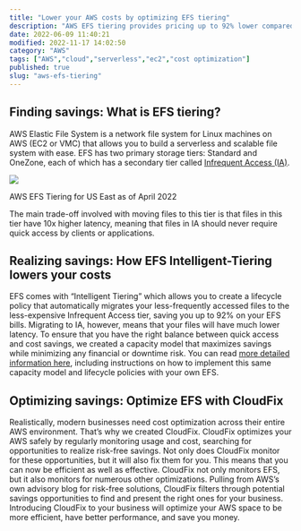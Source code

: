 ```yaml
---
title: "Lower your AWS costs by optimizing EFS tiering"
description: "AWS EFS tiering provides pricing up to 92% lower compared to EFS Standard. AWS EFS infrequent access (IA) has different pricing and lifecycle guidelines."
date: 2022-06-09 11:40:21
modified: 2022-11-17 14:02:50
category: "AWS"
tags: ["AWS","cloud","serverless","ec2","cost optimization"]
published: true
slug: "aws-efs-tiering"
---
```


## Finding savings: What is EFS tiering?

AWS Elastic File System is a network file system for Linux machines on AWS (EC2 or VMC) that allows you to build a serverless and scalable file system with ease. EFS has two primary storage tiers: Standard and OneZone, each of which has a secondary tier called [Infrequent Access (IA)](https://aws.amazon.com/efs/features/infrequent-access/).

![](/media/uploads/pricing-table-2-768x317.png)

AWS EFS Tiering for US East as of April 2022

The main trade-off involved with moving files to this tier is that files in this tier have 10x higher latency, meaning that files in IA should never require quick access by clients or applications.

## Realizing savings: How EFS Intelligent-Tiering lowers your costs

EFS comes with “Intelligent Tiering” which allows you to create a lifecycle policy that automatically migrates your less-frequently accessed files to the less-expensive Infrequent Access tier, saving you up to 92% on your EFS bills. Migrating to IA, however, means that your files will have much lower latency. To ensure that you have the right balance between quick access and cost savings, we created a capacity model that maximizes savings while minimizing any financial or downtime risk. You can read [more detailed information here](https://awsmadeeasy.com/blog/aws-efs-tiering/), including instructions on how to implement this same capacity model and lifecycle policies with your own EFS.

## Optimizing savings: Optimize EFS with CloudFix

Realistically, modern businesses need cost optimization across their entire AWS environment. That’s why we created CloudFix. CloudFix optimizes your AWS safely by regularly monitoring usage and cost, searching for opportunities to realize risk-free savings. Not only does CloudFix monitor for these opportunities, but it will also fix them for you. This means that you can now be efficient as well as effective. CloudFix not only monitors EFS, but it also monitors for numerous other optimizations. Pulling from AWS’s own advisory blog for risk-free solutions, CloudFix filters through potential savings opportunities to find and present the right ones for your business. Introducing CloudFix to your business will optimize your AWS space to be more efficient, have better performance, and save you money.

